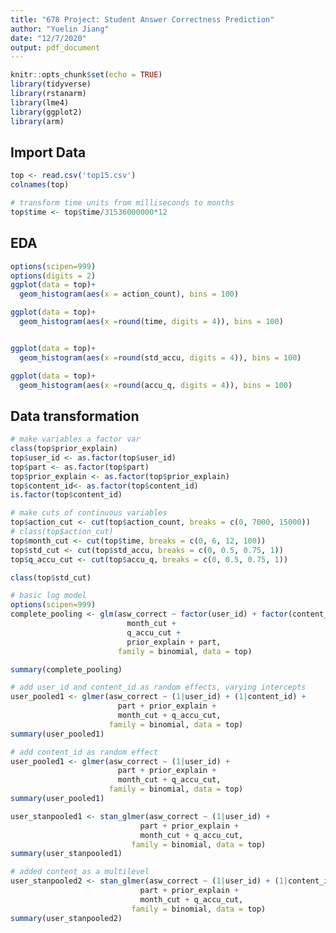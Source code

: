 ```yaml
---
title: "678 Project: Student Answer Correctness Prediction"
author: "Yuelin Jiang"
date: "12/7/2020"
output: pdf_document
---
```


```r
knitr::opts_chunk$set(echo = TRUE)
library(tidyverse)
library(rstanarm)
library(lme4)
library(ggplot2)
library(arm)

```

## Import Data
```r
top <- read.csv('top15.csv')
colnames(top)

# transform time units from milliseconds to months
top$time <- top$time/31536000000*12
```
## EDA
```r
options(scipen=999)
options(digits = 2)
ggplot(data = top)+
  geom_histogram(aes(x = action_count), bins = 100)

ggplot(data = top)+
  geom_histogram(aes(x =round(time, digits = 4)), bins = 100)


ggplot(data = top)+
  geom_histogram(aes(x =round(std_accu, digits = 4)), bins = 100)

ggplot(data = top)+
  geom_histogram(aes(x =round(accu_q, digits = 4)), bins = 100)

```


## Data transformation
```r

# make variables a factor var
class(top$prior_explain)
top$user_id <- as.factor(top$user_id)
top$part <- as.factor(top$part)
top$prior_explain <- as.factor(top$prior_explain)
top$content_id<- as.factor(top$content_id)
is.factor(top$content_id)

# make cuts of continuous variables
top$action_cut <- cut(top$action_count, breaks = c(0, 7000, 15000))
# class(top$action_cut)
top$month_cut <- cut(top$time, breaks = c(0, 6, 12, 100))
top$std_cut <- cut(top$std_accu, breaks = c(0, 0.5, 0.75, 1))
top$q_accu_cut <- cut(top$accu_q, breaks = c(0, 0.5, 0.75, 1))

class(top$std_cut)
```

```r
# basic log model
options(scipen=999)
complete_pooling <- glm(asw_correct ~ factor(user_id) + factor(content_id)+
                          month_cut + 
                          q_accu_cut +
                          prior_explain + part, 
                        family = binomial, data = top)

summary(complete_pooling)
```

```r
# add user_id and content_id as random effects, varying intercepts
user_pooled1 <- glmer(asw_correct ~ (1|user_id) + (1|content_id) +
                        part + prior_explain +
                        month_cut + q_accu_cut, 
                      family = binomial, data = top)
summary(user_pooled1)
```
```r
# add content_id as random effect
user_pooled1 <- glmer(asw_correct ~ (1|user_id) +
                        part + prior_explain +
                        month_cut + q_accu_cut, 
                      family = binomial, data = top)
summary(user_pooled1)
```


```r
user_stanpooled1 <- stan_glmer(asw_correct ~ (1|user_id) + 
                             part + prior_explain +
                             month_cut + q_accu_cut, 
                           family = binomial, data = top)
summary(user_stanpooled1)
```

```r
# added content as a multilevel
user_stanpooled2 <- stan_glmer(asw_correct ~ (1|user_id) + (1|content_id)+
                             part + prior_explain +
                             month_cut + q_accu_cut, 
                           family = binomial, data = top)
summary(user_stanpooled2)
```

